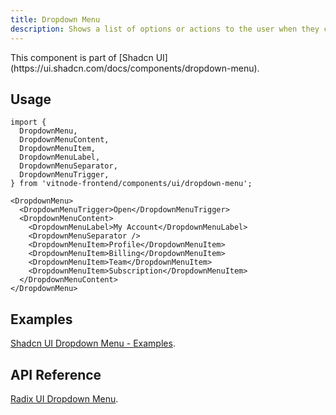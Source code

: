 ```yaml
---
title: Dropdown Menu
description: Shows a list of options or actions to the user when they click a button, allowing for easy selection.
---
```


<Callout title="Shadcn UI">
  This component is part of [Shadcn
  UI](https://ui.shadcn.com/docs/components/dropdown-menu).
</Callout>

## Usage

```tsx
import {
  DropdownMenu,
  DropdownMenuContent,
  DropdownMenuItem,
  DropdownMenuLabel,
  DropdownMenuSeparator,
  DropdownMenuTrigger,
} from 'vitnode-frontend/components/ui/dropdown-menu';
```

```tsx
<DropdownMenu>
  <DropdownMenuTrigger>Open</DropdownMenuTrigger>
  <DropdownMenuContent>
    <DropdownMenuLabel>My Account</DropdownMenuLabel>
    <DropdownMenuSeparator />
    <DropdownMenuItem>Profile</DropdownMenuItem>
    <DropdownMenuItem>Billing</DropdownMenuItem>
    <DropdownMenuItem>Team</DropdownMenuItem>
    <DropdownMenuItem>Subscription</DropdownMenuItem>
  </DropdownMenuContent>
</DropdownMenu>
```

## Examples

[Shadcn UI Dropdown Menu - Examples](https://ui.shadcn.com/docs/components/dropdown-menu#examples).

## API Reference

[Radix UI Dropdown Menu](https://www.radix-ui.com/primitives/docs/components/dropdown-menu#api-reference).

